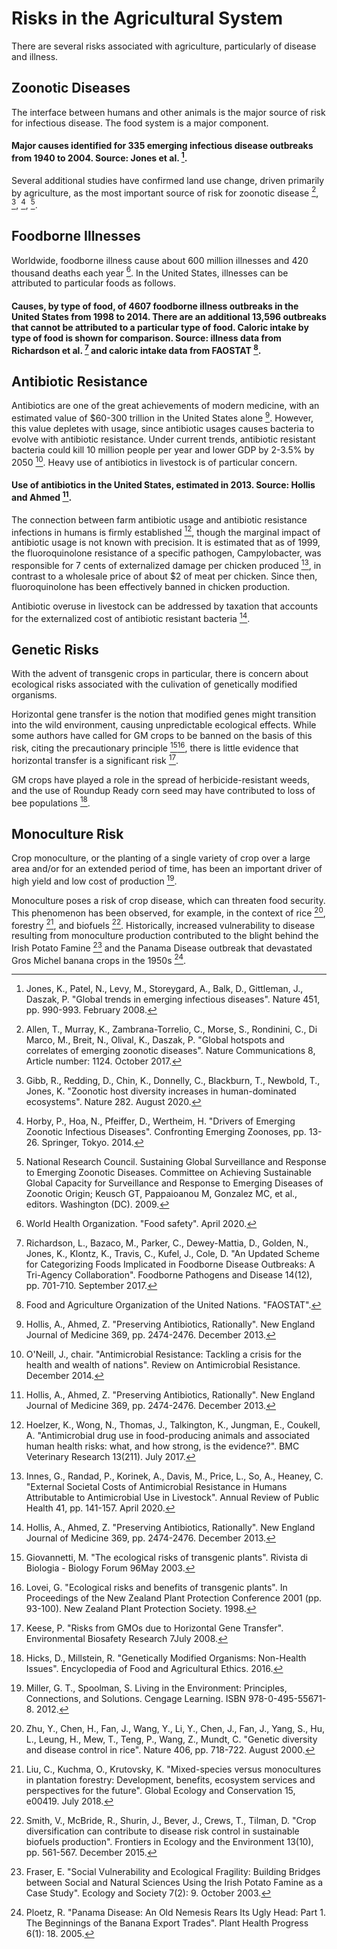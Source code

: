 # Risks in the Agricultural System

There are several risks associated with agriculture, particularly of disease and illness.

## Zoonotic Diseases
The interface between humans and other animals is the major source of risk for infectious disease. The food system is a major component.

#### Major causes identified for 335 emerging infectious disease outbreaks from 1940 to 2004. Source: Jones et al. [^11].

Several additional studies have confirmed land use change, driven primarily by agriculture, as the most important source of risk for zoonotic disease [^1], [^4], [^9], [^16].

## Foodborne Illnesses
Worldwide, foodborne illness cause about 600 million illnesses and 420 thousand deaths each year [^21]. In the United States, illnesses can be attributed to particular foods as follows.

#### Causes, by type of food, of 4607 foodborne illness outbreaks in the United States from 1998 to 2014. There are an additional 13,596 outbreaks that cannot be attributed to a particular type of food. Caloric intake by type of food is shown for comparison. Source: illness data from Richardson et al. [^19] and caloric intake data from FAOSTAT [^2].

## Antibiotic Resistance
Antibiotics are one of the great achievements of modern medicine, with an estimated value of $60-300 trillion in the United States alone [^8]. However, this value depletes with usage, since antibiotic usages causes bacteria to evolve with antibiotic resistance. Under current trends, antibiotic resistant bacteria could kill 10 million people per year and lower GDP by 2-3.5% by 2050 [^17]. Heavy use of antibiotics in livestock is of particular concern.

#### Use of antibiotics in the United States, estimated in 2013. Source: Hollis and Ahmed [^8].

The connection between farm antibiotic usage and antibiotic resistance infections in humans is firmly established [^7], though the marginal impact of antibiotic usage is not known with precision. It is estimated that as of 1999, the fluoroquinolone resistance of a specific pathogen, Campylobacter, was responsible for 7 cents of externalized damage per chicken produced [^10], in contrast to a wholesale price of about $2 of meat per chicken. Since then, fluoroquinolone has been effectively banned in chicken production.

Antibiotic overuse in livestock can be addressed by taxation that accounts for the externalized cost of antibiotic resistant bacteria [^8].

## Genetic Risks
With the advent of transgenic crops in particular, there is concern about ecological risks associated with the culivation of genetically modified organisms.

Horizontal gene transfer is the notion that modified genes might transition into the wild environment, causing unpredictable ecological effects. While some authors have called for GM crops to be banned on the basis of this risk, citing the precautionary principle [^5][^14], there is little evidence that horizontal transfer is a significant risk [^12].

GM crops have played a role in the spread of herbicide-resistant weeds, and the use of Roundup Ready corn seed may have contributed to loss of bee populations [^6].

## Monoculture Risk
Crop monoculture, or the planting of a single variety of crop over a large area and/or for an extended period of time, has been an important driver of high yield and low cost of production [^15].

Monoculture poses a risk of crop disease, which can threaten food security. This phenomenon has been observed, for example, in the context of rice [^22], forestry [^13], and biofuels [^20]. Historically, increased vulnerability to disease resulting from monoculture production contributed to the blight behind the Irish Potato Famine [^3] and the Panama Disease outbreak that devastated Gros Michel banana crops in the 1950s [^18].

[^1]: Allen, T., Murray, K., Zambrana-Torrelio, C., Morse, S., Rondinini, C., Di Marco, M., Breit, N., Olival, K., Daszak, P. "Global hotspots and correlates of emerging zoonotic diseases". Nature Communications 8, Article number: 1124. October 2017.

[^2]: Food and Agriculture Organization of the United Nations. "FAOSTAT".

[^3]: Fraser, E. "Social Vulnerability and Ecological Fragility: Building Bridges between Social and Natural Sciences Using the Irish Potato Famine as a Case Study". Ecology and Society 7(2): 9. October 2003.

[^4]: Gibb, R., Redding, D., Chin, K., Donnelly, C., Blackburn, T., Newbold, T., Jones, K. "Zoonotic host diversity increases in human-dominated ecosystems". Nature 282. August 2020.

[^5]: Giovannetti, M. "The ecological risks of transgenic plants". Rivista di Biologia - Biology Forum 96May 2003.

[^6]: Hicks, D., Millstein, R. "Genetically Modified Organisms: Non-Health Issues". Encyclopedia of Food and Agricultural Ethics. 2016.

[^7]: Hoelzer, K., Wong, N., Thomas, J., Talkington, K., Jungman, E., Coukell, A. "Antimicrobial drug use in food-producing animals and associated human health risks: what, and how strong, is the evidence?". BMC Veterinary Research 13(211). July 2017.

[^8]: Hollis, A., Ahmed, Z. "Preserving Antibiotics, Rationally". New England Journal of Medicine 369, pp. 2474-2476. December 2013.

[^9]: Horby, P., Hoa, N., Pfeiffer, D., Wertheim, H. "Drivers of Emerging Zoonotic Infectious Diseases". Confronting Emerging Zoonoses, pp. 13-26. Springer, Tokyo. 2014.

[^10]: Innes, G., Randad, P., Korinek, A., Davis, M., Price, L., So, A., Heaney, C. "External Societal Costs of Antimicrobial Resistance in Humans Attributable to Antimicrobial Use in Livestock". Annual Review of Public Health 41, pp. 141-157. April 2020.

[^11]: Jones, K., Patel, N., Levy, M., Storeygard, A., Balk, D., Gittleman, J., Daszak, P. "Global trends in emerging infectious diseases". Nature 451, pp. 990-993. February 2008.

[^12]: Keese, P. "Risks from GMOs due to Horizontal Gene Transfer". Environmental Biosafety Research 7July 2008.

[^13]: Liu, C., Kuchma, O., Krutovsky, K. "Mixed-species versus monocultures in plantation forestry: Development, benefits, ecosystem services and perspectives for the future". Global Ecology and Conservation 15, e00419. July 2018.

[^14]: Lovei, G. "Ecological risks and benefits of transgenic plants". In Proceedings of the New Zealand Plant Protection Conference 2001 (pp. 93-100). New Zealand Plant Protection Society. 1998.

[^15]: Miller, G. T., Spoolman, S. Living in the Environment: Principles, Connections, and Solutions. Cengage Learning. ISBN 978-0-495-55671-8. 2012.

[^16]: National Research Council. Sustaining Global Surveillance and Response to Emerging Zoonotic Diseases. Committee on Achieving Sustainable Global Capacity for Surveillance and Response to Emerging Diseases of Zoonotic Origin; Keusch GT, Pappaioanou M, Gonzalez MC, et al., editors. Washington (DC). 2009.

[^17]: O'Neill, J., chair. "Antimicrobial Resistance: Tackling a crisis for the health and wealth of nations". Review on Antimicrobial Resistance. December 2014.

[^18]: Ploetz, R. "Panama Disease: An Old Nemesis Rears Its Ugly Head: Part 1. The Beginnings of the Banana Export Trades". Plant Health Progress 6(1): 18. 2005.

[^19]: Richardson, L., Bazaco, M., Parker, C., Dewey-Mattia, D., Golden, N., Jones, K., Klontz, K., Travis, C., Kufel, J., Cole, D. "An Updated Scheme for Categorizing Foods Implicated in Foodborne Disease Outbreaks: A Tri-Agency Collaboration". Foodborne Pathogens and Disease 14(12), pp. 701-710. September 2017.

[^20]: Smith, V., McBride, R., Shurin, J., Bever, J., Crews, T., Tilman, D. "Crop diversification can contribute to disease risk control in sustainable biofuels production". Frontiers in Ecology and the Environment 13(10), pp. 561-567. December 2015.

[^21]: World Health Organization. "Food safety". April 2020.

[^22]: Zhu, Y., Chen, H., Fan, J., Wang, Y., Li, Y., Chen, J., Fan, J., Yang, S., Hu, L., Leung, H., Mew, T., Teng, P., Wang, Z., Mundt, C. "Genetic diversity and disease control in rice". Nature 406, pp. 718-722. August 2000.